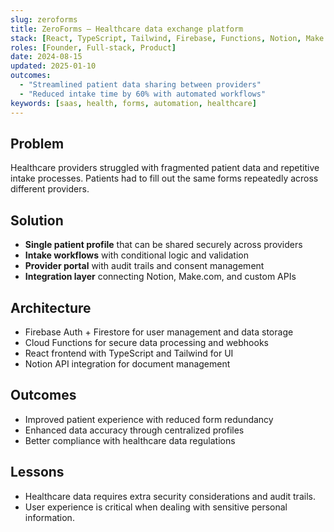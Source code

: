 ```yaml
---
slug: zeroforms
title: ZeroForms — Healthcare data exchange platform
stack: [React, TypeScript, Tailwind, Firebase, Functions, Notion, Make.com]
roles: [Founder, Full-stack, Product]
date: 2024-08-15
updated: 2025-01-10
outcomes:
  - "Streamlined patient data sharing between providers"
  - "Reduced intake time by 60% with automated workflows"
keywords: [saas, health, forms, automation, healthcare]
---
```


## Problem
Healthcare providers struggled with fragmented patient data and repetitive intake processes. Patients had to fill out the same forms repeatedly across different providers.

## Solution
- **Single patient profile** that can be shared securely across providers
- **Intake workflows** with conditional logic and validation
- **Provider portal** with audit trails and consent management
- **Integration layer** connecting Notion, Make.com, and custom APIs

## Architecture
- Firebase Auth + Firestore for user management and data storage
- Cloud Functions for secure data processing and webhooks
- React frontend with TypeScript and Tailwind for UI
- Notion API integration for document management

## Outcomes
- Improved patient experience with reduced form redundancy
- Enhanced data accuracy through centralized profiles
- Better compliance with healthcare data regulations

## Lessons
- Healthcare data requires extra security considerations and audit trails.
- User experience is critical when dealing with sensitive personal information.
